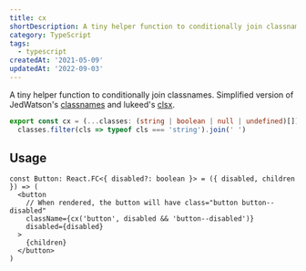 ```yaml
---
title: cx
shortDescription: A tiny helper function to conditionally join classnames.
category: TypeScript
tags:
  - typescript
createdAt: '2021-05-09'
updatedAt: '2022-09-03'
---
```


A tiny helper function to conditionally join classnames. Simplified version of JedWatson's
[classnames](https://github.com/JedWatson/classnames) and lukeed's
[clsx](https://github.com/lukeed/clsx).

```ts
export const cx = (...classes: (string | boolean | null | undefined)[]) =>
  classes.filter(cls => typeof cls === 'string').join(' ')
```

## Usage

```tsx {3-4}
const Button: React.FC<{ disabled?: boolean }> = ({ disabled, children }) => (
  <button
    // When rendered, the button will have class="button button--disabled"
    className={cx('button', disabled && 'button--disabled')}
    disabled={disabled}
  >
    {children}
  </button>
)
```
